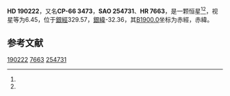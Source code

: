 {{Starbox begin
| name = HD 190222
}}
{{Starbox observe
| epoch = [[J2000.0|J2000.0]]
| constell = {{星座名待查}}<ref name=SIMBAD>{{cite web
 | url=http://simbad.u-strasbg.fr/simbad/sim-id?Ident=HR+7663
 | title=Pulsating variable Star
 | publisher=Centre de Données astronomiques de Strasbourg
 | work=SIMBAD
 | accessdate=2012-07-13
 | archive-date=2016-03-17
 | archive-url=https://web.archive.org/web/20160317060852/http://simbad.u-strasbg.fr/simbad/sim-id?Ident=HR+7663
 | dead-url=no
 }}</ref><ref name=DATA>{{cite web
 | url=http://vizier.u-strasbg.fr/viz-bin/VizieR-5?-out.add=.&-source=5050&-corr=PK=HR&-out.max=9999&HR=7663
 | title=VizieR Detailed Page
 | accessdate=2012-07-13
 | archive-date=2016-03-04
 | archive-url=https://web.archive.org/web/20160304233654/http://vizier.u-strasbg.fr/viz-bin/VizieR-5?-out.add=.&-source=5050&-corr=PK=HR&-out.max=9999&HR=7663
 | dead-url=no
 }}</ref>
| 星官 = 
| ra = {{RA|20|8|20.5}}<ref name=SIMBAD /><ref name=DATA />
| dec = {{DEC|-66|21|17}}<ref name=SIMBAD /><ref name=DATA />
| appmag_v = 6.45<ref name=SIMBAD /><ref name=DATA />
}}
{{Starbox character
| class = K5III<ref name=SIMBAD /><ref name=DATA />
| b-v = 1.58<ref name=SIMBAD /><ref name=DATA />
| u-b = 1.98<ref name=SIMBAD /><ref name=DATA />
| r-i = <ref name=SIMBAD /><ref name=DATA />
| variable = 
}}
{{Starbox astrometry
| radial_v = 1.98
| prop_mo_ra = 36
| parallax = 
| p_error = 
}}
{{Starbox catalog
| names =CP-66 3473，[[SAO星表|SAO]] 254731，[[HD星表|HD]] 190222，[[HR星表|HR]] 7663}}
{{Starbox reference |Simbad=HR+7663}}
{{Starbox end}}

'''HD 190222'''，又名'''CP-66 3473'''，'''SAO 254731'''、'''HR 7663'''，是一颗恒星<ref name=SIMBAD /><ref name=DATA />，视星等为6.45，位于[[銀道座標系|銀經]]329.57，[[銀道座標系|銀緯]]-32.36，其[[B1900.0|B1900.0]]坐标为赤經{{RA|19|58|49.4}}，赤緯{{DEC|-66|-32.36|26}}。

== 参考文献 ==
{{reflist}}

{{star-stub}}

[[Category:HD和HDE天體|190222]]
[[Category:HR天體|7663]]
[[Category:SAO天體|254731]]